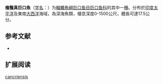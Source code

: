 {{Speciesbox
| name = 瘤鬚真巨口魚
| status = NE
| status_system = IUCN3.1
| image = 
| genus = Eustomias
| species = cancriensis
| authority = Gibbs, Clarke & Gomon, 1983
| synonyms = 
}}

'''瘤鬚真巨口魚'''（[[学名|学名]]：{{lang|la|''Eustomias cancriensis''}}）为[[輻鰭魚綱|輻鰭魚綱]][[巨口鱼目|巨口鱼目]][[巨口鱼科|巨口鱼科]]的其中一[[種|種]]。分布於[[印度|印度]][[太平洋|太平洋]]及東南[[大西洋|大西洋]]海域，為深海魚類，棲息深度0-1500公尺，體長可達17.5公分。

== 参考文献 ==
{{refbegin}}
*{{FishBase_species|genus=Eustomias|species=cancriensis|year=2012|month=2}}
{{refend}}

== 扩展阅读 ==
{{refbegin}}
{{wikispecies-inline|Eustomias cancriensis|瘤鬚真巨口魚}}
{{refend}}
{{Taxonbar|from=Q1891416}}

[[Category:真巨口鱼属|cancriensis]]